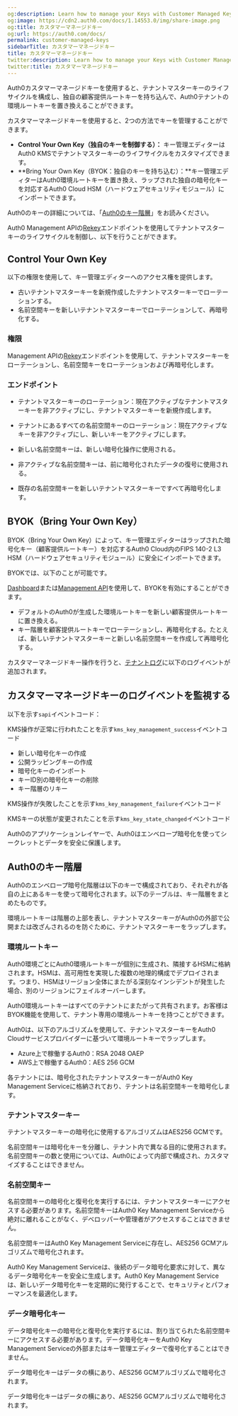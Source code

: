 ```yaml
---
og:description: Learn how to manage your Keys with Customer Managed Keys.
og:image: https://cdn2.auth0.com/docs/1.14553.0/img/share-image.png
og:title: カスタマーマネージドキー
og:url: https://auth0.com/docs/
permalink: customer-managed-keys
sidebarTitle: カスタマーマネージドキー
title: カスタマーマネージドキー
twitter:description: Learn how to manage your Keys with Customer Managed Keys.
twitter:title: カスタマーマネージドキー
---
```


Auth0カスタマーマネージドキーを使用すると、テナントマスターキーのライフサイクルを構成し、独自の顧客提供ルートキーを持ち込んで、Auth0テナントの環境ルートキーを置き換えることができます。

カスタマーマネージドキーを使用すると、2つの方法でキーを管理することができます。

* **Control Your Own Key（独自のキーを制御する）：** キー管理エディターはAuth0 KMSでテナントマスターキーのライフサイクルをカスタマイズできます。
* **Bring Your Own Key（BYOK：独自のキーを持ち込む）：**キー管理エディターはAuth0環境ルートキーを置き換え、ラップされた独自の暗号化キーを対応するAuth0 Cloud HSM（ハードウェアセキュリティモジュール）にインポートできます。

Auth0のキーの詳細については、「[Auth0のキー階層](/secure/highly-regulated-identity/customer-managed-keys#auth0-key-hierarchy)」をお読みください。

Auth0 Management APIの[Rekey](https://auth0.com/docs/api/management/v2/keys/post-encryption-rekey)エンドポイントを使用してテナントマスターキーのライフサイクルを制御し、以下を行うことができます。

## Control Your Own Key

以下の権限を使用して、キー管理エディターへのアクセス権を提供します。

* 古いテナントマスターキーを新規作成したテナントマスターキーでローテーションする。
* 名前空間キーを新しいテナントマスターキーでローテーションして、再暗号化する。

### 権限



Management APIの[Rekey](https://auth0.com/docs/api/management/v2/keys/post-encryption-rekey)エンドポイントを使用して、テナントマスターキーをローテーションし、名前空間キーをローテーションおよび再暗号化します。

### エンドポイント



* テナントマスターキーのローテーション：現在アクティブなテナントマスターキーを非アクティブにし、テナントマスターキーを新規作成します。
* テナントにあるすべての名前空間キーのローテーション：現在アクティブなキーを非アクティブにし、新しいキーをアクティブにします。

* 新しい名前空間キーは、新しい暗号化操作に使用される。
* 非アクティブな名前空間キーは、前に暗号化されたデータの復号に使用される。
* 既存の名前空間キーを新しいテナントマスターキーですべて再暗号化します。



## BYOK（Bring Your Own Key）

BYOK（Bring Your Own Key）によって、キー管理エディターはラップされた暗号化キー（顧客提供ルートキー）を対応するAuth0 Cloud内のFIPS 140-2 L3 HSM（ハードウェアセキュリティモジュール）に安全にインポートできます。

BYOKでは、以下のことが可能です。

[Dashboard](/customer-managed-keys-dashboard)または[Management API](/customer-managed-keys-management-api)を使用して、BYOKを有効にすることができます。

* デフォルトのAuth0が生成した環境ルートキーを新しい顧客提供ルートキーに置き換える。
* キー階層を顧客提供ルートキーでローテーションし、再暗号化する。たとえば、新しいテナントマスターキーと新しい名前空間キーを作成して再暗号化する。

カスタマーマネージドキー操作を行うと、[テナントログ](/logs)に以下のログイベントが追加されます。

## カスタマーマネージドキーのログイベントを監視する

以下を示す`sapi`イベントコード：

KMS操作が正常に行われたことを示す`kms_key_management_success`イベントコード

* 新しい暗号化キーの作成
* 公開ラッピングキーの作成
* 暗号化キーのインポート
* キーID別の暗号化キーの削除
* キー階層のリキー

KMS操作が失敗したことを示す`kms_key_management_failure`イベントコード

KMSキーの状態が変更されたことを示す`kms_key_state_changed`イベントコード

Auth0のアプリケーションレイヤーで、Auth0はエンベロープ暗号化を使ってシークレットとデータを安全に保護します。

## Auth0のキー階層

Auth0のエンベロープ暗号化階層は以下のキーで構成されており、それぞれが各自の上にあるキーを使って暗号化されます。以下のテーブルは、キー階層をまとめたものです。



環境ルートキーは階層の上部を表し、テナントマスターキーがAuth0の外部で公開または改ざんされるのを防ぐために、テナントマスターキーをラップします。

### 環境ルートキー

Auth0環境ごとにAuth0環境ルートキーが個別に生成され、隣接するHSMに格納されます。HSMは、高可用性を実現した複数の地理的構成でデプロイされます。つまり、HSMはリージョン全体にまたがる深刻なインシデントが発生した場合、別のリージョンにフェイルオーバーします。

Auth0環境ルートキーはすべてのテナントにまたがって共有されます。お客様はBYOK機能を使用して、テナント専用の環境ルートキーを持つことができます。

Auth0は、以下のアルゴリズムを使用して、テナントマスターキーをAuth0 Cloudサービスプロバイダーに基づいて環境ルートキーでラップします。



* Azure上で稼働するAuth0：RSA 2048 OAEP
* AWS上で稼働するAuth0：AES 256 GCM

各テナントには、暗号化されたテナントマスターキーがAuth0 Key Management Serviceに格納されており、テナントは名前空間キーを暗号化します。

### テナントマスターキー

テナントマスターキーの暗号化に使用するアルゴリズムはAES256 GCMです。



名前空間キーは暗号化キーを分離し、テナント内で異なる目的に使用されます。名前空間キーの数と使用については、Auth0によって内部で構成され、カスタマイズすることはできません。

### 名前空間キー

名前空間キーの暗号化と復号化を実行するには、テナントマスターキーにアクセスする必要があります。名前空間キーはAuth0 Key Management Serviceから絶対に離れることがなく、デベロッパーや管理者がアクセスすることはできません。

名前空間キーはAuth0 Key Management Serviceに存在し、AES256 GCMアルゴリズムで暗号化されます。

Auth0 Key Management Serviceは、後続のデータ暗号化要求に対して、異なるデータ暗号化キーを安全に生成します。Auth0 Key Management Serviceは、新しいデータ暗号化キーを定期的に発行することで、セキュリティとパフォーマンスを最適化します。

### データ暗号化キー

データ暗号化キーの暗号化と復号化を実行するには、割り当てられた名前空間キーにアクセスする必要があります。データ暗号化キーをAuth0 Key Management Serviceの外部またはキー管理エディターで復号化することはできません。

データ暗号化キーはデータの横にあり、AES256 GCMアルゴリズムで暗号化されます。

データ暗号化キーはデータの横にあり、AES256 GCMアルゴリズムで暗号化されます。